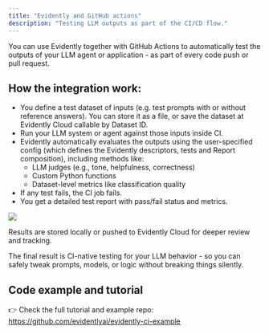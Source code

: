 ```yaml
---
title: "Evidently and GitHub actions"
description: "Testing LLM outputs as part of the CI/CD flow."
---
```


You can use Evidently together with GitHub Actions to automatically test the outputs of your LLM agent or application - as part of every code push or pull request.

## How the integration work:

- You define a test dataset of inputs (e.g. test prompts with or without reference answers). You can store it as a file, or save the dataset at Evidently Cloud callable by Dataset ID.
- Run your LLM system or agent against those inputs inside CI.
- Evidently automatically evaluates the outputs using the user-specified config (which defines the Evidently descriptors, tests and Report composition), including methods like:
  - LLM judges (e.g., tone, helpfulness, correctness)
  - Custom Python functions
  - Dataset-level metrics like classification quality
- If any test fails, the CI job fails.
- You get a detailed test report with pass/fail status and metrics.

![](/images/examples/github_actions.gif)

Results are stored locally or pushed to Evidently Cloud for deeper review and tracking.

The final result is CI-native testing for your LLM behavior - so you can safely tweak prompts, models, or logic without breaking things silently.

## Code example and tutorial

👉 Check the full tutorial and example repo: https://github.com/evidentlyai/evidently-ci-example